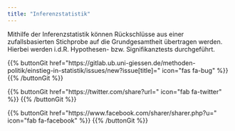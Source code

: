 ```yaml
---
title: "Inferenzstatistik"
---
```


Mithilfe der Inferenzstatistik können Rückschlüsse aus einer zufallsbasierten Stichprobe auf die Grundgesamtheit übertragen werden. Hierbei werden i.d.R. Hypothesen- bzw. Signifikanztests durchgeführt.

{{% buttonGit href=\"https\:\/\/gitlab.ub.uni-giessen.de\/methoden-politik\/einstieg-in-statistik\/issues\/new?issue[title]=\" icon=\"fas fa-bug\" %}} {{% /buttonGit %}} 

{{% buttonGit href=\"https\:\/\/twitter.com\/share?url=\" icon=\"fab fa-twitter\" %}} {{% /buttonGit %}}

{{% buttonGit href=\"https\:\/\/www.facebook.com\/sharer\/sharer.php?u=\" icon=\"fab fa-facebook\" %}} {{% /buttonGit %}}
